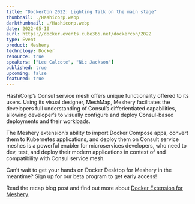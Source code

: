 ```yaml
---
title: "DockerCon 2022: Lighting Talk on the main stage"
thumbnail: ./Hashicorp.webp
darkthumbnail: ./Hashicorp.webp
date: 2022-05-10
eurl: https://docker.events.cube365.net/dockercon/2022
type: Event
product: Meshery
technology: Docker
resource: true
speakers: ["Lee Calcote", "Nic Jackson"]
published: true
upcoming: false
featured: true
---
```




HashiCorp’s Consul service mesh offers unique functionality offered to its users. Using its visual designer, MeshMap, Meshery facilitates the developers full understanding of Consul’s differientiated capabilities, allowing developer’s to visually configure and deploy Consul-based deployments and their workloads.

The Meshery extension’s ability to import Docker Compose apps, convert them to Kubernetes applications, and deploy them on Consult service meshes is a powerful enabler for microservices developers, who need to dev, test, and deploy their modern applications in context of and compatibility with Consul service mesh.

Can’t wait to get your hands on Docker Desktop for Meshery in the meantime? Sign up for our <Link to="/docker-extension-meshery">beta program</Link> to get early access!

<p>
Read the recap <Link to="/blog/docker/extending-the-docker-compose-experience-to-service-mesh">blog</Link> post and find out more about <a href="https://layer5.io/docker-extension-meshery">Docker Extension for Meshery</a>. 
</p>